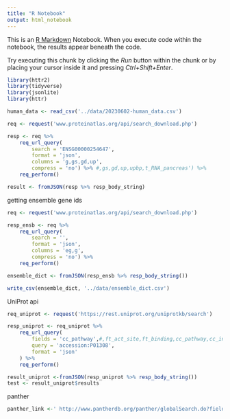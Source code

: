 ```yaml
---
title: "R Notebook"
output: html_notebook
---
```


This is an [R Markdown](http://rmarkdown.rstudio.com) Notebook. When you execute code within the notebook, the results appear beneath the code. 

Try executing this chunk by clicking the *Run* button within the chunk or by placing your cursor inside it and pressing *Ctrl+Shift+Enter*. 

```r
library(httr2)
library(tidyverse)
library(jsonlite)
library(httr)
```

```r
human_data <- read_csv('../data/20230602-human_data.csv')
```


```r
req <- request('www.proteinatlas.org/api/search_download.php')

resp <- req %>% 
    req_url_query(
        search = 'ENSG00000254647',
        format = 'json',
        columns = 'g,gs,gd,up',
        compress = 'no') %>% #,gs,gd,up,upbp,t_RNA_pancreas') %>%
    req_perform()

result <- fromJSON(resp %>% resp_body_string) 

```

getting ensemble gene ids
```r
req <- request('www.proteinatlas.org/api/search_download.php')

resp_ensb <- req %>% 
    req_url_query(
        search = '',
        format = 'json',
        columns = 'eg,g',
        compress = 'no') %>% 
    req_perform()

ensemble_dict <- fromJSON(resp_ensb %>% resp_body_string())

write_csv(ensemble_dict, '../data/ensemble_dict.csv')
```

UniProt api
```r
req_uniprot <- request('https://rest.uniprot.org/uniprotkb/search')

resp_uniprot <- req_uniprot %>% 
    req_url_query(
        fields = 'cc_pathway',#,ft_act_site,ft_binding,cc_pathway,cc_interaction,cc_developmental_stage,cc_tissue_specificity',
        query = 'accession:P01308',
        format = 'json'
    ) %>% 
    req_perform()

result_uniprot <-fromJSON(resp_uniprot %>% resp_body_string())
test <- result_uniprot$results
```

panther
```r
panther_link <-' http://www.pantherdb.org/panther/globalSearch.do?fieldValue=ENSG00000254647&geneParam=1&geneParam=3&geneParam=23&geneParam=11&geneParam=12&geneParam=13&geneParam=14&geneParam=25%2C26&geneParam=17&famParam=1&famParam=3&famParam=11&famParam=12&famParam=13&famParam=14&famParam=23&famParam=27%2C28&famParam=25%2C26&pathParam=25%2C26&pathParam=23&pathParam=1&pathParam=3&ontoParam=1&ontoParam=3&ontoParam=11&ontoParam=12&ontoParam=13&ontoParam=14&ontoParam=23&ontoParam=27%2C28&organism=Homo+sapiens&dataset=Homo+sapiens&geneCriteria=1%2C3%2C23%2C11%2C12%2C13%2C14%2C25%2C26%2C17&ontoCriteria=1%2C3%2C11%2C12%2C13%2C14%2C23%2C27%2C28&famCriteria=1%2C3%2C11%2C12%2C13%2C14%2C23%2C27%2C28%2C25%2C26&tranCriteria=&pathCriteria=25%2C26%2C23%2C1%2C3'
```

